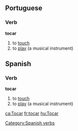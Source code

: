 ==Portuguese==
===Verb===
'''tocar'''

# to [[touch]]
# to [[play]] (a musical instrument)

==Spanish==
===Verb===
[[Category:Spanish verbs]]
'''tocar'''

# to [[touch]]
# to [[play]] (a musical instrument)

[[ca:Tocar]]
[[fr:tocar]]
[[hu:Tocar]]